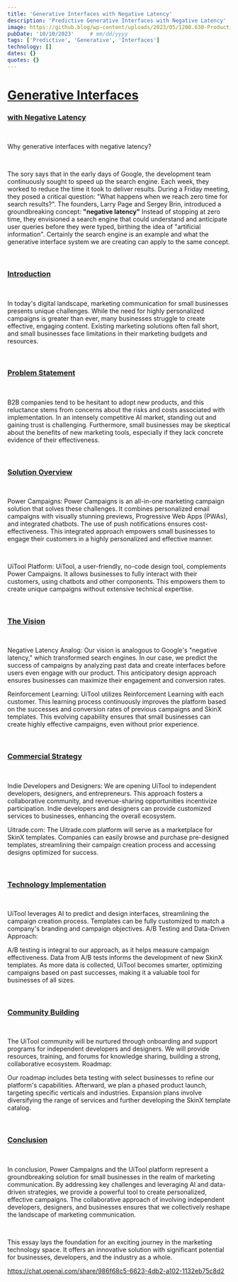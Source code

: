 ```yaml
---
title: 'Generative Interfaces with Negative Latency'
description: 'Predictive Generative Interfaces with Negative Latency'
image: https://github.blog/wp-content/uploads/2023/05/1200.630-Productivity-wLogo@2x.png?resize=1600%2C850
pubDate: '10/10/2023'     # mm/dd/yyyy
tags: ['Predictive', 'Generative', 'Interfaces']
technology: []
dates: {}
quotes: {}
---
```


# [Generative Interfaces](#generativ-interfaces)
### [with Negative Latency](#with-negative-latency)

<br/>

Why generative interfaces with negative latency?

<br/>

The sory says that in the early days of Google, the development team continuously sought to speed up the search engine. Each week, they worked to reduce the time it took to deliver results. During a Friday meeting, they posed a critical question: "What happens when we reach zero time for search results?". The founders, Larry Page and Sergey Brin, introduced a groundbreaking concept: <b>"negative latency"</b> Instead of stopping at zero time, they envisioned a search engine that could understand and anticipate user queries before they were typed, birthing the idea of "artificial information". Certainly the search engine is an example and what the generative interface system we are creating can apply to the same concept.

<br/>

### [Introduction](#introduction)

<br/>

In today's digital landscape, marketing communication for small businesses presents unique challenges. While the need for highly personalized campaigns is greater than ever, many businesses struggle to create effective, engaging content. Existing marketing solutions often fall short, and small businesses face limitations in their marketing budgets and resources.

<br/>

### [Problem Statement](#problem-statement)

<br/>

B2B companies tend to be hesitant to adopt new products, and this reluctance stems from concerns about the risks and costs associated with implementation. In an intensely competitive AI market, standing out and gaining trust is challenging. Furthermore, small businesses may be skeptical about the benefits of new marketing tools, especially if they lack concrete evidence of their effectiveness.

<br/>

### [Solution Overview](#solution-overview)

<br/>

Power Campaigns: Power Campaigns is an all-in-one marketing campaign solution that solves these challenges. It combines personalized email campaigns with visually stunning previews, Progressive Web Apps (PWAs), and integrated chatbots. The use of push notifications ensures cost-effectiveness. This integrated approach empowers small businesses to engage their customers in a highly personalized and effective manner.

<br/>

UiTool Platform: UiTool, a user-friendly, no-code design tool, complements Power Campaigns. It allows businesses to fully interact with their customers, using chatbots and other components. This empowers them to create unique campaigns without extensive technical expertise.

<br/>

### [The Vision](#the-vision)

<br/>

Negative Latency Analog: Our vision is analogous to Google's "negative latency," which transformed search engines. In our case, we predict the success of campaigns by analyzing past data and create interfaces before users even engage with our product. This anticipatory design approach ensures businesses can maximize their engagement and conversion rates.

Reinforcement Learning: UiTool utilizes Reinforcement Learning with each customer. This learning process continuously improves the platform based on the successes and conversion rates of previous campaigns and SkinX templates. This evolving capability ensures that small businesses can create highly effective campaigns, even without prior experience.

<br/>

### [Commercial Strategy](#commercial-strategy)

<br/>

Indie Developers and Designers: We are opening UiTool to independent developers, designers, and entrepreneurs. This approach fosters a collaborative community, and revenue-sharing opportunities incentivize participation. Indie developers and designers can provide customized services to businesses, enhancing the overall ecosystem.

Uitrade.com: The Uitrade.com platform will serve as a marketplace for SkinX templates. Companies can easily browse and purchase pre-designed templates, streamlining their campaign creation process and accessing designs optimized for success.

<br/>

### [Technology Implementation](#technology-implementation)

<br/>

UiTool leverages AI to predict and design interfaces, streamlining the campaign creation process.
Templates can be fully customized to match a company's branding and campaign objectives.
A/B Testing and Data-Driven Approach:

A/B testing is integral to our approach, as it helps measure campaign effectiveness. Data from A/B tests informs the development of new SkinX templates.
As more data is collected, UiTool becomes smarter, optimizing campaigns based on past successes, making it a valuable tool for businesses of all sizes.

<br/>

### [Community Building](#community-building)

<br/>

The UiTool community will be nurtured through onboarding and support programs for independent developers and designers. We will provide resources, training, and forums for knowledge sharing, building a strong, collaborative ecosystem.
Roadmap:

Our roadmap includes beta testing with select businesses to refine our platform's capabilities. Afterward, we plan a phased product launch, targeting specific verticals and industries. Expansion plans involve diversifying the range of services and further developing the SkinX template catalog.

<br/>

### [Conclusion](#conclusion)

<br/>

In conclusion, Power Campaigns and the UiTool platform represent a groundbreaking solution for small businesses in the realm of marketing communication. By addressing key challenges and leveraging AI and data-driven strategies, we provide a powerful tool to create personalized, effective campaigns. The collaborative approach of involving independent developers, designers, and businesses ensures that we collectively reshape the landscape of marketing communication.

<br/>

This essay lays the foundation for an exciting journey in the marketing technology space. It offers an innovative solution with significant potential for businesses, developers, and the industry as a whole.


https://chat.openai.com/share/986f68c5-6623-4db2-a102-1132eb75c8d2
